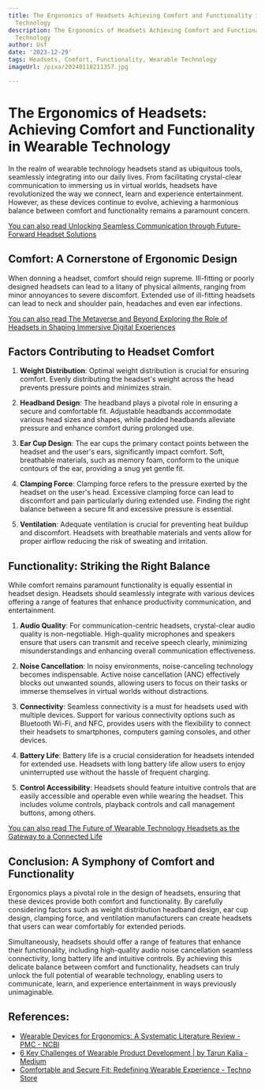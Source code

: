 ```yaml
---
title: The Ergonomics of Headsets Achieving Comfort and Functionality in Wearable
  Technology
description: The Ergonomics of Headsets Achieving Comfort and Functionality in Wearable
  Technology
author: Usf
date: '2023-12-29'
tags: Headsets, Comfort, Functionality, Wearable Technology
imageUrl: /pixa/20240118211357.jpg

---
```

# The Ergonomics of Headsets: Achieving Comfort and Functionality  in Wearable  Technology

In the realm of  wearable technology headsets stand as ubiquitous tools, seamlessly integrating into our daily lives.  From facilitating crystal-clear communication to immersing us in virtual  worlds, headsets have revolutionized the way we connect, learn and experience entertainment. However, as these devices continue to evolve, achieving  a harmonious balance between comfort and functionality remains a paramount concern.

[You can also read Unlocking Seamless Communication through  Future-Forward Headset Solutions](Unlocking%20Seamless%20Communication%20through%20Future-Forward%20Headset%20Solutions)


##  Comfort:  A Cornerstone of Ergonomic  Design

When donning a headset, comfort should reign supreme. Ill-fitting or poorly designed headsets can lead to a litany of physical  ailments, ranging from minor annoyances to  severe discomfort. Extended use of ill-fitting headsets can lead  to neck and  shoulder  pain, headaches and even ear infections.

[You can also  read The Metaverse and Beyond Exploring  the Role of Headsets in Shaping Immersive Digital  Experiences](The%20Metaverse%20and%20Beyond%20Exploring%20the%20Role%20of%20Headsets%20in%20Shaping%20Immersive%20Digital%20Experiences)


## Factors Contributing to Headset Comfort

1. **Weight Distribution**: Optimal weight distribution is crucial for ensuring comfort. Evenly distributing the headset's weight across the head prevents pressure points and minimizes strain.

2. **Headband Design**: The headband plays a pivotal role in ensuring a secure  and comfortable fit. Adjustable headbands accommodate various  head sizes and shapes, while padded headbands alleviate pressure and enhance comfort during prolonged use.

3. **Ear Cup Design**: The ear cups the primary contact points between the headset and the  user's ears, significantly impact comfort. Soft, breathable materials, such as memory foam, conform to the unique  contours of the ear, providing a snug yet  gentle fit.

4. **Clamping Force**: Clamping force refers to the  pressure exerted by  the headset on  the user's head.  Excessive clamping force can lead to discomfort and pain particularly during extended  use. Finding the right balance between  a secure  fit and excessive pressure is essential.

5. **Ventilation**: Adequate ventilation is crucial  for preventing heat buildup  and discomfort. Headsets with breathable materials  and vents allow for proper airflow reducing the risk of sweating and irritation.

## Functionality: Striking the Right Balance

While comfort remains paramount functionality is equally essential in headset design. Headsets should  seamlessly integrate with various devices offering a range of features that enhance  productivity communication, and  entertainment.

1. **Audio Quality**: For communication-centric headsets, crystal-clear audio quality is non-negotiable. High-quality microphones and speakers ensure that users can transmit and receive speech clearly, minimizing misunderstandings and enhancing overall communication effectiveness.

2. **Noise Cancellation**: In noisy environments, noise-canceling technology becomes  indispensable. Active noise cancellation (ANC) effectively blocks out unwanted sounds, allowing users to focus on their tasks or immerse themselves in virtual  worlds without distractions.

3. **Connectivity**: Seamless connectivity is  a must for headsets used with multiple devices. Support for various connectivity  options such as Bluetooth Wi-Fi, and NFC, provides users with the flexibility to connect their headsets  to smartphones, computers gaming consoles, and other devices.

4. **Battery Life**: Battery life is a  crucial consideration for headsets intended for extended use. Headsets with  long battery life allow users to enjoy uninterrupted use without the hassle of frequent charging.

5. **Control  Accessibility**: Headsets should feature intuitive controls that are easily accessible and  operable even while wearing the headset.  This includes volume controls, playback controls and call management buttons, among others.

[You can  also read The Future of  Wearable Technology Headsets as the Gateway to a Connected Life](The%20Future%20of%20Wearable%20Technology%20Headsets%20as%20the%20Gateway%20to%20a%20Connected%20Life)


## Conclusion:  A Symphony of Comfort and Functionality

Ergonomics  plays a pivotal role  in the design of headsets, ensuring  that these devices provide  both comfort and functionality. By carefully considering factors such as weight distribution headband design, ear cup design, clamping force,  and ventilation manufacturers can create headsets that users  can wear comfortably for extended periods.

Simultaneously, headsets should offer a range of features that enhance their functionality, including high-quality audio noise cancellation  seamless connectivity, long battery  life and intuitive  controls. By achieving this delicate balance between comfort and functionality, headsets can truly  unlock the full potential  of  wearable technology,  enabling users to communicate, learn, and  experience  entertainment in ways previously unimaginable.

## References:
- [Wearable Devices for Ergonomics: A Systematic Literature Review - PMC - NCBI](https://www.ncbi.nlm.nih.gov/pmc/articles/PMC7865302/)
- [6 Key Challenges of Wearable Product Development | by Tarun Kalia - Medium](https://outdesign.medium.com/6-key-challenges-of-wearable-product-development-49717d88c684)
- [Comfortable and Secure Fit: Redefining Wearable Experience - Techno Store](https://englishpdf.net/comfortable-and-secure-fit/)
